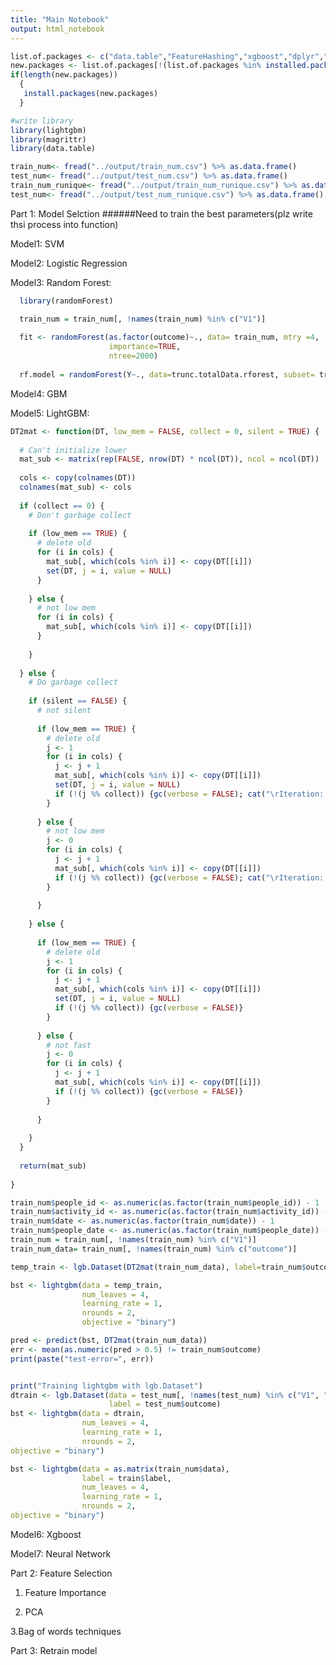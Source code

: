 ```yaml
---
title: "Main Notebook"
output: html_notebook
---
```


```r
list.of.packages <- c("data.table","FeatureHashing","xgboost","dplyr","Matrix","caret","randomForest","lightgbm","magrittr","data.table")
new.packages <- list.of.packages[!(list.of.packages %in% installed.packages()[,"Package"])]
if(length(new.packages))
  {
   install.packages(new.packages)
  }
```


```r
#write library
library(lightgbm)
library(magrittr)
library(data.table)

```

```r
train_num<- fread("../output/train_num.csv") %>% as.data.frame()
test_num<- fread("../output/test_num.csv") %>% as.data.frame()
train_num_runique<- fread("../output/train_num_runique.csv") %>% as.data.frame()
test_num<- fread("../output/test_num_runique.csv") %>% as.data.frame()
```


Part 1: Model Selction ######Need to train the best parameters(plz write thsi process into function)

Model1: SVM

Model2: Logistic Regression

Model3: Random Forest:

```r

  library(randomForest)

  train_num = train_num[, !names(train_num) %in% c("V1")]
  
  fit <- randomForest(as.factor(outcome)~., data= train_num, mtry =4,
                      importance=TRUE, 
                      ntree=2000)
  
  rf.model = randomForest(Y~., data=trunc.totalData.rforest, subset= trainingIndex, mtry =4, importance=TRUE)
```


Model4: GBM

Model5: LightGBM:

```r
DT2mat <- function(DT, low_mem = FALSE, collect = 0, silent = TRUE) {
  
  # Can't initialize lower
  mat_sub <- matrix(rep(FALSE, nrow(DT) * ncol(DT)), ncol = ncol(DT))
  
  cols <- copy(colnames(DT))
  colnames(mat_sub) <- cols
  
  if (collect == 0) {
    # Don't garbage collect
    
    if (low_mem == TRUE) {
      # delete old
      for (i in cols) {
        mat_sub[, which(cols %in% i)] <- copy(DT[[i]])
        set(DT, j = i, value = NULL)
      }
      
    } else {
      # not low mem
      for (i in cols) {
        mat_sub[, which(cols %in% i)] <- copy(DT[[i]])
      }
      
    }
    
  } else {
    # Do garbage collect
    
    if (silent == FALSE) {
      # not silent
      
      if (low_mem == TRUE) {
        # delete old
        j <- 1
        for (i in cols) {
          j <- j + 1
          mat_sub[, which(cols %in% i)] <- copy(DT[[i]])
          set(DT, j = i, value = NULL)
          if (!(j %% collect)) {gc(verbose = FALSE); cat("\rIteration: ", j, ".", sep = "")}
        }
        
      } else {
        # not low mem
        j <- 0
        for (i in cols) {
          j <- j + 1
          mat_sub[, which(cols %in% i)] <- copy(DT[[i]])
          if (!(j %% collect)) {gc(verbose = FALSE); cat("\rIteration: ", j, ".", sep = "")}
        }
        
      }
      
    } else {
      
      if (low_mem == TRUE) {
        # delete old
        j <- 1
        for (i in cols) {
          j <- j + 1
          mat_sub[, which(cols %in% i)] <- copy(DT[[i]])
          set(DT, j = i, value = NULL)
          if (!(j %% collect)) {gc(verbose = FALSE)}
        }
        
      } else {
        # not fast
        j <- 0
        for (i in cols) {
          j <- j + 1
          mat_sub[, which(cols %in% i)] <- copy(DT[[i]])
          if (!(j %% collect)) {gc(verbose = FALSE)}
        }
        
      }
      
    }
  }
  
  return(mat_sub)
  
}
```

```r

train_num$people_id <- as.numeric(as.factor(train_num$people_id)) - 1
train_num$activity_id <- as.numeric(as.factor(train_num$activity_id)) - 1
train_num$date <- as.numeric(as.factor(train_num$date)) - 1
train_num$people_date <- as.numeric(as.factor(train_num$people_date)) - 1
train_num = train_num[, !names(train_num) %in% c("V1")]
train_num_data= train_num[, !names(train_num) %in% c("outcome")]

temp_train <- lgb.Dataset(DT2mat(train_num_data), label=train_num$outcome, free_raw_data = FALSE, colnames = colnames(train_num_data), categorical_feature = c(1, 2, 3, 18))

bst <- lightgbm(data = temp_train,
                num_leaves = 4,
                learning_rate = 1,
                nrounds = 2,
                objective = "binary")

pred <- predict(bst, DT2mat(train_num_data))
err <- mean(as.numeric(pred > 0.5) != train_num$outcome)
print(paste("test-error=", err))


print("Training lightgbm with lgb.Dataset")
dtrain <- lgb.Dataset(data = test_num[, !names(test_num) %in% c("V1", "outcome")],
                      label = test_num$outcome)
bst <- lightgbm(data = dtrain,
                num_leaves = 4,
                learning_rate = 1,
                nrounds = 2,
objective = "binary")

bst <- lightgbm(data = as.matrix(train_num$data),
                label = train$label,
                num_leaves = 4,
                learning_rate = 1,
                nrounds = 2,
objective = "binary")
```

Model6: Xgboost

Model7: Neural Network

Part 2: Feature Selection

1. Feature Importance

2. PCA

3.Bag of words techniques

Part 3: Retrain model
